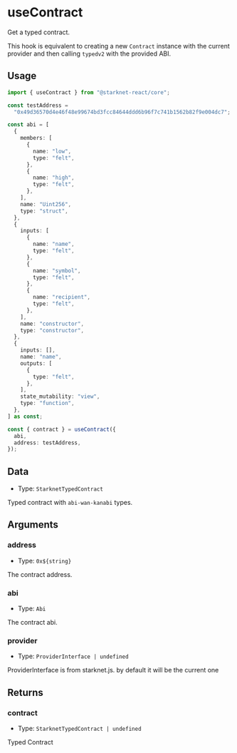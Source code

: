 # useContract

Get a typed contract.

This hook is equivalent to creating a new `Contract` instance with the
current provider and then calling `typedv2` with the provided ABI.

## Usage

```ts twoslash
import { useContract } from "@starknet-react/core";

const testAddress =
  "0x49d36570d4e46f48e99674bd3fcc84644ddd6b96f7c741b1562b82f9e004dc7";

const abi = [
  {
    members: [
      {
        name: "low",
        type: "felt",
      },
      {
        name: "high",
        type: "felt",
      },
    ],
    name: "Uint256",
    type: "struct",
  },
  {
    inputs: [
      {
        name: "name",
        type: "felt",
      },
      {
        name: "symbol",
        type: "felt",
      },
      {
        name: "recipient",
        type: "felt",
      },
    ],
    name: "constructor",
    type: "constructor",
  },
  {
    inputs: [],
    name: "name",
    outputs: [
      {
        type: "felt",
      },
    ],
    state_mutability: "view",
    type: "function",
  },
] as const;

const { contract } = useContract({
  abi,
  address: testAddress,
});
```

## Data

- Type: `StarknetTypedContract`

Typed contract with `abi-wan-kanabi` types.

## Arguments

### address

- Type: `0x${string}`

The contract address.

### abi

- Type: `Abi`

The contract abi.

### provider

- Type: `ProviderInterface | undefined`

ProviderInterface is from starknet.js. by default it will be the current one

## Returns

### contract

- Type: `StarknetTypedContract | undefined`

Typed Contract
